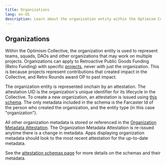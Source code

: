 ```yaml
---
title: Organizations
lang: en-US
description: Learn about the organization entity within the Optimism Collective's identity stack.
---
```


## Organizations

Within the Optimism Collective, the organization entity is used to represent teams, squads, DAOs and other organizations that may work on multiple projects. Organizations can apply to Retroactive Public Goods Funding (Retro Funding) with specific [projects](https://docs.optimism.io/chain/identity/projects), never with just the organization. This is because projects represent contributions that created impact in the Collective, and Retro Rounds award OP to past impact.

The organization entity is represented onchain by an attestation. The attestation UID is the organization's unique identifier for its lifecycle in the Collective. To create a new organization, an attestation is issued using [this schema](https://optimism.easscan.org/schema/view/0xff0b916851c1c5507406cfcaa60e5d549c91b7f642eb74e33b88143cae4b47d0). The only metadata included in the schema is the Farcaster Id of the person who created the organization, and the entity type (in this case "organization").

All other organization metadata is stored or referenced in the [Organization Metadata Attestation](https://optimism.easscan.org/schema/view/0xc2b376d1a140287b1fa1519747baae1317cf37e0d27289b86f85aa7cebfd649f). The Organization Metadata Attestation is re-issued anytime there is a change in metadata. Apps displaying organization metadata should look to the most recent attestation for the up-to-date metadata.

See the [attestation schemas page](https://docs.optimism.io/chain/identity/schemas) for more details on the schemas and their metadata.
